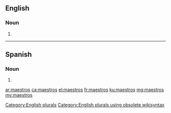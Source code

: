 ==English==

===Noun===
{{head|en}}

# {{plural of|maestro}}

[[Category:English plurals]][[Category:English plurals using obsolete wikisyntax]]

----

==Spanish==

===Noun===
{{head|es|noun form|g=m-p}}

# {{masculine plural of|lang=es|maestro}}

[[ar:maestros]]
[[ca:maestros]]
[[el:maestros]]
[[fr:maestros]]
[[ku:maestros]]
[[mg:maestros]]
[[my:maestros]]